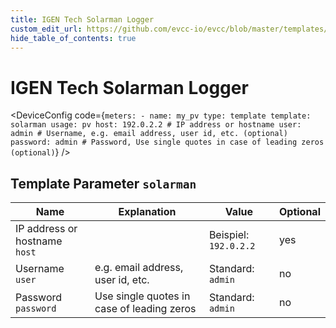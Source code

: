 ```yaml
---
title: IGEN Tech Solarman Logger
custom_edit_url: https://github.com/evcc-io/evcc/blob/master/templates/definition/meter/solarman.yaml
hide_table_of_contents: true
---
```



# IGEN Tech Solarman Logger

<div className="device-detail-container">
  <div className="device-detail-content">
    <DeviceFeatures features="" />

<DeviceConfig code={`meters:
    - name: my_pv
      type: template
      template: solarman
      usage: pv
      host: 192.0.2.2 # IP address or hostname
      user: admin # Username, e.g. email address, user id, etc. (optional)
      password: admin # Password, Use single quotes in case of leading zeros (optional)`}  />
  </div>
  <div className="device-detail-icon">
    <evcc-icon
      type="meter"
      name="igen-tech-solarman-logger"
      size="400px"
      alt="IGEN Tech Solarman Logger"
      className="device-detail-icon-img"
    ></evcc-icon>
  </div>
</div>

## Template Parameter `solarman`

| Name | Explanation | Value | Optional |
|-----------|-------------|-------|----------|
| IP address or hostname<br/>`host` |  | Beispiel: `192.0.2.2` | yes |
| Username<br/>`user` | e.g. email address, user id, etc. | Standard: `admin` | no |
| Password<br/>`password` | Use single quotes in case of leading zeros | Standard: `admin` | no |

